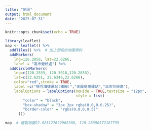 ```yaml
---
title: "地圖"
output: html_document
date: "2025-07-31"
---
```


```r
knitr::opts_chunk$set(echo = TRUE)
```

```r
library(leaflet)
map <- leaflet() %>%
  addTiles() %>%  # 加上預設的地圖資料
  addMarkers(
    lng=120.2858, lat=22.6266,
    label = "高市勞檢處") %>% 
  addCircleMarkers(
    lng=c(120.2839, 120.3018,120.2858), 
    lat=c(22.6251, 22.6346,22.6266),
    color="red",stroke = TRUE,
    label =c("鹽埕埔捷運站(橘線)","美麗島捷運站","高市勞檢處"),
    labelOptions = labelOptions(noHide = TRUE,textsize = "12px",
                                style = list(
        "color" = "black",
        "box-shadow" = "3px 3px rgba(0,0,0,0.25)",
        "border-color" = "rgba(0,0,0,0.5)"
      ))) 

map  # 繪製地圖22.625127622968208, 120.28390372187799
```

